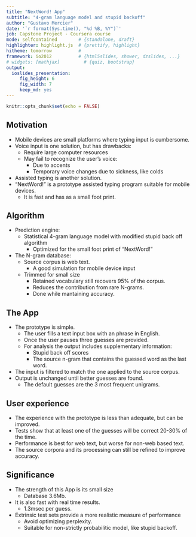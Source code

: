 ```yaml
---
title: "NextWord! App"
subtitle: "4-gram language model and stupid backoff"
author: "Gustavo Mercier"
date: '`r format(Sys.time(), "%d %B, %Y")`'
job: Capstone Project - Coursera course
mode: selfcontained        # {standalone, draft}
highlighter: highlight.js  # {prettify, highlight}
hitheme: tomorrow          #
framework: io2012          # {html5slides, shower, dzslides, ...}
# widgets: [mathjax]         # {quiz, bootstrap}
output:
  ioslides_presentation:
     fig_height: 6
     fig_width: 7
     keep_md: yes
---
```


```r
knitr::opts_chunk$set(echo = FALSE)
```

## Motivation

* Mobile devices are small platforms where typing input is cumbersome.
* Voice input is one solution, but has drawbacks:
     + Require large computer resources
     + May fail to recognize the user's voice:
          - Due to accents
          - Temporary voice changes due to sickness, like colds
* Assisted typing is another solution.
* "NextWord!" is a prototype assisted typing program suitable for mobile devices.
     + It is fast and has as a small foot print.

## Algorithm

* Prediction engine:
     + Statistical 4-gram language model with modified stupid back off algorithm
          - Optimized for the small foot print of "NextWord!"
* The N-gram database:
     + Source corpus is web text.
          - A good simulation for mobile device input
     + Trimmed for small size
          - Retained vocabulary still recovers 95% of the corpus.
          - Reduces the contribution from rare N-grams.
          - Done while mantaining accuracy.

<!-- Slidy source hosted in [github cvCalculator_slides](https://github.com/gamercier/cvCalculator_slides/tree/gh-pages) -->

<!-- Shiny app source hosted in [github cvCalculator](https://github.com/gamercier/cvCalculator) -->

## The App

* The prototype is simple.
     + The user fills a text input box with an phrase in English.
     + Once the user pauses three guesses are provided.
     + For analysis the output includes supplementary information:
          - Stupid back off scores
          - The source n-gram that contains the guessed word as the last word.
* The input is filtered to match the one applied to the source corpus.
* Output is unchanged until better guesses are found.
     + The default guesses are the 3 most frequent unigrams.

## User experience

* The experience with the prototype is less than adequate, but can be improved.
* Tests show that at least one of the guesses will be correct 20-30% of the time.
* Performance is best for web text, but worse for non-web based text.
* The source corpora and its processing can still be refined to improve accuracy.

## Significance

* The strength of this App is its small size
     + Database 3.6Mb.
* It is also fast with real time results.
     + 1.3msec per guess.
* Extrinsic test sets provide a more realistic measure of performance
     + Avoid optimizing perplexity.
     + Suitable for non-strictly probabilitic model, like stupid backoff.
